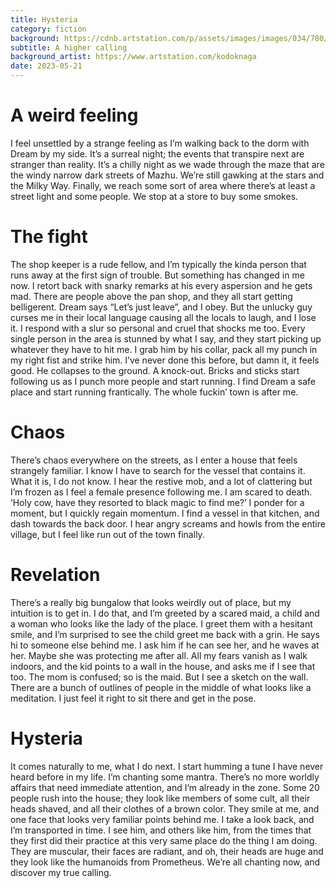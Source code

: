 ```yaml
---
title: Hysteria
category: fiction
background: https://cdnb.artstation.com/p/assets/images/images/034/780/027/large/kodok-naga-pesugihan-bulus-jimbung-fin.jpg?1613208539
subtitle: A higher calling
background_artist: https://www.artstation.com/kodoknaga
date: 2023-05-21
---
```


# A weird feeling
I feel unsettled by a strange feeling as I’m walking back to the dorm with Dream by my side. It’s a surreal night; the events that transpire next are stranger than reality. It’s a chilly night as we wade through the maze that are the windy narrow dark streets of Mazhu. We’re still gawking at the stars and the Milky Way. Finally, we reach some sort of area where there’s at least a street light and some people. We stop at a store to buy some smokes.

# The fight
The shop keeper is a rude fellow, and I’m typically the kinda person that runs away at the first sign of trouble. But something has changed in me now. I retort back with snarky remarks at his every aspersion and he gets mad. There are people above the pan shop, and they all start getting belligerent. Dream says “Let’s just leave”, and I obey. But the unlucky guy curses me in their local language causing all the locals to laugh, and I lose it. I respond with a slur so personal and cruel that shocks me too. Every single person in the area is stunned by what I say, and they start picking up whatever they have to hit me. I grab him by his collar, pack all my punch in my right fist and strike him. I’ve never done this before, but damn it, it feels good. He collapses to the ground. A knock-out. Bricks and sticks start following us as I punch more people and start running. I find Dream a safe place and start running frantically. The whole fuckin’ town is after me.
# Chaos
There’s chaos everywhere on the streets, as I enter a house that feels strangely familiar. I know I have to search for the vessel that contains it. What it is, I do not know. I hear the restive mob, and a lot of clattering but I’m frozen as I feel a female presence following me. I am scared to death. ‘Holy cow, have they resorted to black magic to find me?’ I ponder for a moment, but I quickly regain momentum. I find a vessel in that kitchen, and dash towards the back door. I hear angry screams and howls from the entire village, but I feel like run out of the town finally. 
# Revelation
There’s a really big bungalow that looks weirdly out of place, but my intuition is to get in. I do that, and I’m greeted by a scared maid, a child and a woman who looks like the lady of the place. I greet them with a hesitant smile, and I’m surprised to see the child greet me back with a grin. He says hi to someone else behind me. I ask him if he can see her, and he waves at her. Maybe she was protecting me after all. All my fears vanish as I walk indoors, and the kid points to a wall in the house, and asks me if I see that too. The mom is confused; so is the maid. But I see a sketch on the wall. There are a bunch of outlines of people in the middle of what looks like a meditation. I just feel it right to sit there and get in the pose.
# Hysteria
It comes naturally to me, what I do next. I start humming a tune I have never heard before in my life. I’m chanting some mantra. There’s no more worldly affairs that need immediate attention, and I’m already in the zone. Some 20 people rush into the house; they look like members of some cult, all their heads shaved, and all their clothes of a brown color. They smile at me, and one face that looks very familiar points behind me. I take a look back, and I’m transported in time.
I see him, and others like him, from the times that they first did their practice at this very same place do the thing I am doing. They are muscular, their faces are radiant, and oh, their heads are huge and they look like the humanoids from Prometheus.
We’re all chanting now, and discover my true calling. 

